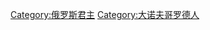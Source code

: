 {{Catnav|頁面分類|历史|各國歷史|俄罗斯历史|俄国君主}}

[[Category:俄罗斯君主|Category:俄罗斯君主]]
[[Category:大诺夫哥罗德人|Category:大诺夫哥罗德人]]